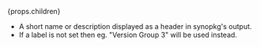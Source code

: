 
<OptionalPill>{props.children}</OptionalPill>

- A short name or description displayed as a header in synopkg's output.
- If a label is not set then eg. "Version Group 3" will be used instead.
